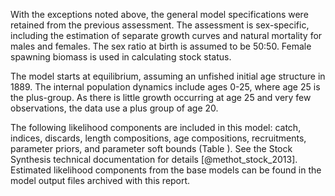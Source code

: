 With the exceptions noted above, the general model specifications were 
retained from the previous assessment. The assessment is sex-specific, 
including the estimation of separate growth curves and natural mortality
for males and females. The sex ratio at birth is assumed to be 50:50.
Female spawning biomass is used in calculating stock status.

The model starts at equilibrium, assuming an unfished initial age structure
in 1889. The internal population dynamics include ages 0-25, where age 25 
is the plus-group. As there is little growth occurring at age 25 and 
very few observations, the data use a plus group of age 20.
<!-- OSH noted that the above statement is surprising given the max age of 13 and 18 -->

The following likelihood components are included in this model: catch, indices, 
discards, length compositions, age compositions, recruitments, parameter priors, 
and parameter soft bounds
(Table \ref{tab:table-likelihoods-base}).
See the Stock Synthesis technical documentation 
for details [@methot_stock_2013]. 
Estimated likelihood components from the base models 
can be found in the model output files archived with this report.

